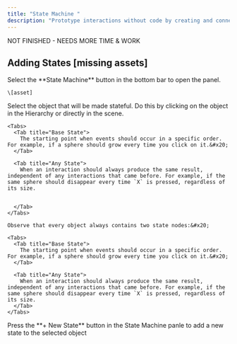 ```yaml
---
title: "State Machine "
description: "Prototype interactions without code by creating and connecting different states. "
---
```


NOT FINISHED - NEEDS MORE TIME & WORK

## Adding States \[missing assets]

<Steps>
  <Step title="Open the State Machine panel">
    Select the **State Machine** button in the bottom bar to open the panel.

    \[asset]
  </Step>

  <Step title="Select the desired object">
    Select the object that will be made stateful. Do this by clicking on the object in the Hierarchy or directly in the scene.&#x20;

    <Tabs>
      <Tab title="Base State">
        The starting point when events should occur in a specific order. For example, if a sphere should grow every time you click on it.&#x20;
      </Tab>

      <Tab title="Any State">
        When an interaction should always produce the same result, independent of any interactions that came before. For example, if the same sphere should disappear every time `X` is pressed, regardless of its size.


      </Tab>
    </Tabs>

    Observe that every object always contains two state nodes:&#x20;

    <Tabs>
      <Tab title="Base State">
        The starting point when events should occur in a specific order. For example, if a sphere should grow every time you click on it.&#x20;
      </Tab>

      <Tab title="Any State">
        When an interaction should always produce the same result, independent of any interactions that came before. For example, if the same sphere should disappear every time `X` is pressed, regardless of its size.
      </Tab>
    </Tabs>
  </Step>

  <Step title="Add a new State to the object">
    Press the **+ New State** button in the State Machine panle to add a new state to the selected object
  </Step>
</Steps>

##